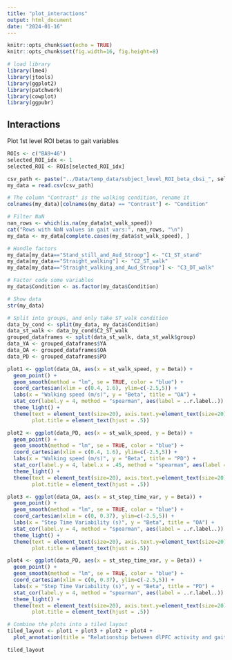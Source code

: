 ```yaml
---
title: "plot_interactions"
output: html_document
date: "2024-01-16"
---
```


```r
knitr::opts_chunk$set(echo = TRUE)
knitr::opts_chunk$set(fig.width=16, fig.height=8) 

# load library
library(lme4)
library(jtools)
library(ggplot2)
library(patchwork)
library(cowplot)
library(ggpubr)


```

## Interactions

Plot 1st level ROI betas to gait variables

```r

ROIs <- c("BA9+46")
selected_ROI_idx <- 1
selected_ROI <- ROIs[selected_ROI_idx]

csv_path <- paste("../Data/temp_data/subject_level_ROI_beta_cbsi_", selected_ROI, "_ALL.csv", sep="")
my_data = read.csv(csv_path)

# The column "Contrast" is the walking condition, rename it
colnames(my_data)[colnames(my_data) == "Contrast"] <- "Condition"

# Filter NaN
nan_rows <- which(is.na(my_data$st_walk_speed))
cat("Rows with NaN values in gait vars:", nan_rows, "\n")
my_data <- my_data[complete.cases(my_data$st_walk_speed), ]

# Handle factors
my_data[my_data=="Stand_still_and_Aud_Stroop"] <- "C1_ST_stand"
my_data[my_data=="Straight_walking"] <- "C2_ST_walk"
my_data[my_data=="Straight_walking_and_Aud_Stroop"] <- "C3_DT_walk"

# Factor code some variables
my_data$Condition <- as.factor(my_data$Condition)

# Show data
str(my_data)

# Split into groups, and only take ST_walk condition
data_by_cond <- split(my_data, my_data$Condition)
data_st_walk <- data_by_cond$C2_ST_walk
grouped_dataframes <- split(data_st_walk, data_st_walk$group)
data_YA <- grouped_dataframes$YA
data_OA <- grouped_dataframes$OA
data_PD <- grouped_dataframes$PD

plot1 <- ggplot(data_OA, aes(x = st_walk_speed, y = Beta)) +
  geom_point() +
  geom_smooth(method = "lm", se = TRUE, color = "blue") +
  coord_cartesian(xlim = c(0.4, 1.6), ylim=c(-2.5,5)) +
  labs(x = "Walking speed (m/s)", y = "Beta", title = "OA") +
  stat_cor(label.y = 4, method = "spearman", aes(label = ..r.label..)) +
  theme_light() +
  theme(text = element_text(size=20), axis.text.y=element_text(size=20),
        plot.title = element_text(hjust = .5))

plot2 <- ggplot(data_PD, aes(x = st_walk_speed, y = Beta)) +
  geom_point() +
  geom_smooth(method = "lm", se = TRUE, color = "blue") +
  coord_cartesian(xlim = c(0.4, 1.6), ylim=c(-2.5,5)) +
  labs(x = "Walking speed (m/s)", y = "Beta", title = "PD") +
  stat_cor(label.y = 4, label.x = .45, method = "spearman", aes(label = ..r.label..)) +
  theme_light() +
  theme(text = element_text(size=20), axis.text.y=element_text(size=20),
        plot.title = element_text(hjust = .5))

plot3 <- ggplot(data_OA, aes(x = st_step_time_var, y = Beta)) +
  geom_point() +
  geom_smooth(method = "lm", se = TRUE, color = "blue") +
  coord_cartesian(xlim = c(0, 0.37), ylim=c(-2.5,5)) +
  labs(x = "Step Time Variability (s)", y = "Beta", title = "OA") +
  stat_cor(label.y = 4, method = "spearman", aes(label = ..r.label..))  +
  theme_light() +
  theme(text = element_text(size=20), axis.text.y=element_text(size=20),
        plot.title = element_text(hjust = .5))

plot4 <- ggplot(data_PD, aes(x = st_step_time_var, y = Beta)) +
  geom_point() +
  geom_smooth(method = "lm", se = TRUE, color = "blue") +
  coord_cartesian(xlim = c(0, 0.37), ylim=c(-2.5,5)) +
  labs(x = "Step Time Variability (s)", y = "Beta", title = "PD") +
  stat_cor(label.y = 4, method = "spearman", aes(label = ..r.label..)) +
  theme_light() +
  theme(text = element_text(size=20), axis.text.y=element_text(size=20), 
        plot.title = element_text(hjust = .5)) 

# Combine the plots into a tiled layout
tiled_layout <- plot1 + plot3 + plot2 + plot4 + 
  plot_annotation(title = "Relationship between dlPFC activity and gait variables", theme = theme(plot.title = element_text(size = 30, hjust = .5)))

tiled_layout

```

